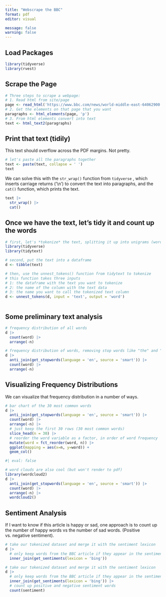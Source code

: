```yaml
---
title: "Webscrape the BBC"
format: pdf
editor: visual

message: false
warning: false
---
```


## Load Packages

```r
library(tidyverse)
library(rvest)
```

## Scrape the Page

```r
# Three steps to scrape a webpage:
# 1. Read html from site/page
page <- read_html('https://www.bbc.com/news/world-middle-east-64062900')
# 2. Get the elements on that page that you want
paragraphs <- html_elements(page, 'p')
# 3. From html elements convert into text
text <- html_text2(paragraphs)
```

## Print that text (tidily)

This text should overflow across the PDF margins. Not pretty.

```r
# let's paste all the paragraphs together
text <- paste(text, collapse = ' ')
text
```

We can solve this with the `str_wrap()` function from `tidyverse` , which inserts carriage returns ('\\n') to convert the text into paragraphs, and the `cat()` function, which prints the text.

```r
text |> 
  str_wrap() |> 
  cat()
```

## Once we have the text, let's tidy it and count up the words

```r
# first, let's *tokenize* the text, splitting it up into unigrams (words)
library(tidyverse)
library(tidytext)

# second, put the text into a dataframe
d <- tibble(text)

# then, use the unnest_tokens() function from tidytext to tokenize
# this function takes three inputs
# 1: the dataframe with the text you want to tokenize
# 2: the name of the column with the text data
# 3: the name you want to call the tokenized text column
d <- unnest_tokens(d, input = 'text', output = 'word')



```

## Some preliminary text analysis

```r
# frequency distribution of all words
d |> 
  count(word) |> 
  arrange(-n)

# frequency distribution of words, removing stop words like "the" and "of"
d |> 
  anti_join(get_stopwords(language = 'en', source = 'smart')) |> 
  count(word) |> 
  arrange(-n)


```

## Visualizing Frequency Distributions

We can visualize that frequency distribution in a number of ways.

```r
# bar chart of the 30 most common words
d |> 
  anti_join(get_stopwords(language = 'en', source = 'smart')) |> 
  count(word) |> 
  arrange(-n) |> 
  # just keep the first 30 rows (30 most common words)
  slice_head(n = 30) |> 
  # reorder the word variable as a factor, in order of word frequency
  mutate(word = fct_reorder(word, n)) |> 
  ggplot(mapping = aes(x=n, y=word)) +
  geom_col()
```

```r
#| eval: false

# word clouds are also cool (but won't render to pdf)
library(wordcloud2)
d |> 
  anti_join(get_stopwords(language = 'en', source = 'smart')) |> 
  count(word) |> 
  arrange(-n) |> 
  wordcloud2()
```

## Sentiment Analysis

If I want to know if this article is happy or sad, one approach is to count up the number of happy words vs the number of sad words. (Positive vs. negative sentiment).

```r

# take our tokenized dataset and merge it with the sentiment lexicon
d |> 
  # only keep words from the BBC article if they appear in the sentiment lexicon
  inner_join(get_sentiments(lexicon = 'bing'))

# take our tokenized dataset and merge it with the sentiment lexicon
d |> 
  # only keep words from the BBC article if they appear in the sentiment lexicon
  inner_join(get_sentiments(lexicon = 'bing')) |> 
  # count up positive and negative sentiment words
  count(sentiment)

```
